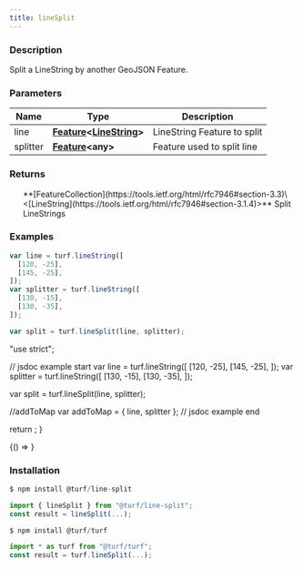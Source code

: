 ```yaml
---
title: lineSplit
---
```



### Description

Split a LineString by another GeoJSON Feature.

### Parameters

| Name     | Type                                                                                                                             | Description                 |
| -------- | -------------------------------------------------------------------------------------------------------------------------------- | --------------------------- |
| line     | **[Feature](https://tools.ietf.org/html/rfc7946#section-3.2)\<[LineString](https://tools.ietf.org/html/rfc7946#section-3.1.4)>** | LineString Feature to split |
| splitter | **[Feature](https://tools.ietf.org/html/rfc7946#section-3.2)\<any>**                                                             | Feature used to split line  |

### Returns

<ul>
  **[FeatureCollection](https://tools.ietf.org/html/rfc7946#section-3.3)\<[LineString](https://tools.ietf.org/html/rfc7946#section-3.1.4)>** Split LineStrings

</ul>

### Examples

```javascript
var line = turf.lineString([
  [120, -25],
  [145, -25],
]);
var splitter = turf.lineString([
  [130, -15],
  [130, -35],
]);

var split = turf.lineSplit(line, splitter);
```

  "use strict";

  // jsdoc example start
  var line = turf.lineString([
    [120, -25],
    [145, -25],
  ]);
  var splitter = turf.lineString([
    [130, -15],
    [130, -35],
  ]);

  var split = turf.lineSplit(line, splitter);

  //addToMap
  var addToMap = { line, splitter };
  // jsdoc example end

  return <ExampleMap addToMap={addToMap} />;
}

<!-- prettier-ignore -->
<BrowserOnly>{() => <Map0 />}</BrowserOnly>

### Installation

```javascript
$ npm install @turf/line-split

import { lineSplit } from "@turf/line-split";
const result = lineSplit(...);
```

```javascript
$ npm install @turf/turf

import * as turf from "@turf/turf";
const result = turf.lineSplit(...);
```
